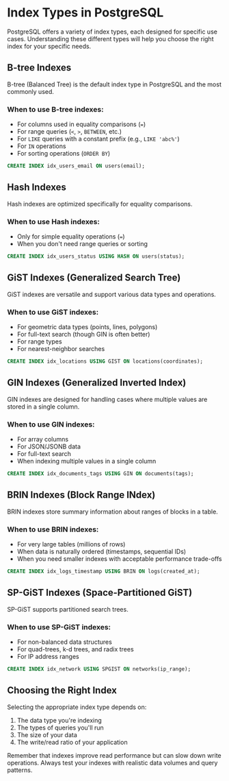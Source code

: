 # Index Types in PostgreSQL

PostgreSQL offers a variety of index types, each designed for specific use cases. Understanding these different types will help you choose the right index for your specific needs.

## B-tree Indexes

B-tree (Balanced Tree) is the default index type in PostgreSQL and the most commonly used.

### When to use B-tree indexes:

- For columns used in equality comparisons (`=`)
- For range queries (`<`, `>`, `BETWEEN`, etc.)
- For `LIKE` queries with a constant prefix (e.g., `LIKE 'abc%'`)
- For `IN` operations
- For sorting operations (`ORDER BY`)

```sql
CREATE INDEX idx_users_email ON users(email);
```

## Hash Indexes

Hash indexes are optimized specifically for equality comparisons.

### When to use Hash indexes:

- Only for simple equality operations (`=`)
- When you don't need range queries or sorting

```sql
CREATE INDEX idx_users_status USING HASH ON users(status);
```

## GiST Indexes (Generalized Search Tree)

GiST indexes are versatile and support various data types and operations.

### When to use GiST indexes:

- For geometric data types (points, lines, polygons)
- For full-text search (though GIN is often better)
- For range types
- For nearest-neighbor searches

```sql
CREATE INDEX idx_locations USING GIST ON locations(coordinates);
```

## GIN Indexes (Generalized Inverted Index)

GIN indexes are designed for handling cases where multiple values are stored in a single column.

### When to use GIN indexes:

- For array columns
- For JSON/JSONB data
- For full-text search
- When indexing multiple values in a single column

```sql
CREATE INDEX idx_documents_tags USING GIN ON documents(tags);
```

## BRIN Indexes (Block Range INdex)

BRIN indexes store summary information about ranges of blocks in a table.

### When to use BRIN indexes:

- For very large tables (millions of rows)
- When data is naturally ordered (timestamps, sequential IDs)
- When you need smaller indexes with acceptable performance trade-offs

```sql
CREATE INDEX idx_logs_timestamp USING BRIN ON logs(created_at);
```

## SP-GiST Indexes (Space-Partitioned GiST)

SP-GiST supports partitioned search trees.

### When to use SP-GiST indexes:

- For non-balanced data structures
- For quad-trees, k-d trees, and radix trees
- For IP address ranges

```sql
CREATE INDEX idx_network USING SPGIST ON networks(ip_range);
```

## Choosing the Right Index

Selecting the appropriate index type depends on:

1. The data type you're indexing
2. The types of queries you'll run
3. The size of your data
4. The write/read ratio of your application

Remember that indexes improve read performance but can slow down write operations. Always test your indexes with realistic data volumes and query patterns. 